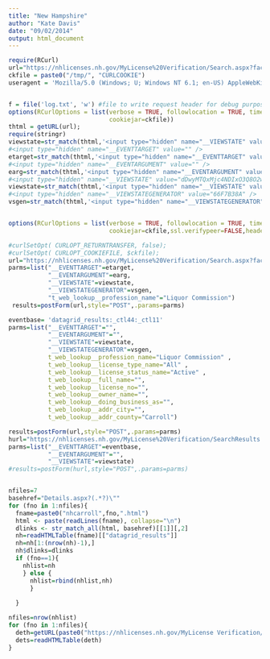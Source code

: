 ```yaml
---
title: "New Hampshire"
author: "Kate Davis"
date: "09/02/2014"
output: html_document
---
```



```r
require(RCurl)
url="https://nhlicenses.nh.gov/MyLicense%20Verification/Search.aspx?facility=Y"
ckfile = paste0("/tmp/", "CURLCOOKIE")
useragent = 'Mozilla/5.0 (Windows; U; Windows NT 6.1; en-US) AppleWebKit/533.2 (KHTML, like Gecko) Chrome/5.0.342.3 Safari/533.2'


f = file('log.txt', 'w') #file to write request header for debug purpose
options(RCurlOptions = list(verbose = TRUE, followlocation = TRUE, timeout = 100, useragent = useragent,
                            cookiejar=ckfile))
thtml = getURL(url);
require(stringr)
viewstate=str_match(thtml,'<input type="hidden" name="__VIEWSTATE" value="(.*?)" />')[,2]
#<input type="hidden" name="__EVENTTARGET" value="" />
etarget=str_match(thtml,'<input type="hidden" name="__EVENTTARGET" value="(.*?)" />')[,2]
#<input type="hidden" name="__EVENTARGUMENT" value="" />
earg=str_match(thtml,'<input type="hidden" name="__EVENTARGUMENT" value="(.*?)" />')[,2]
#<input type="hidden" name="__VIEWSTATE" value="dDwyMTQxMjc4NDIxO3Q8O2w8aTwxPjs+O2w8dDw7bDxpPDA+Oz47bDx0PDtsPGk8MT47PjtsPHQ8O2w8aTwxPjs+O2w8dDw7bDxpPDE+Oz47bDx0PDtsPGk8Mz47aTw0PjtpPDU+Oz47bDx0PDtsPGk8MT47PjtsPHQ8O2w8aTwwPjs+O2w8dDx0PDs7bDxpPDA+Oz4+Ozs+Oz4+Oz4+O3Q8O2w8aTwxPjs+O2w8dDw7bDxpPDA+Oz47bDx0PHQ8OztsPGk8MD47Pj47Oz47Pj47Pj47dDw7bDxpPDE+Oz47bDx0PDtsPGk8MD47PjtsPHQ8dDw7O2w8aTwwPjs+Pjs7Pjs+Pjs+Pjs+Pjs+Pjs+Pjs+Pjs+Pjs+Pjs+tM/VJfy6F2gIWfWO1X+OEy67/go=" />
viewstate=str_match(thtml,'<input type="hidden" name="__VIEWSTATE" value="(.*?)" />')[,2]
#<input type="hidden" name="__VIEWSTATEGENERATOR" value="66F7B38A" />
vsgen=str_match(thtml,'<input type="hidden" name="__VIEWSTATEGENERATOR" value="(.*?)" />')[,2]



```

```r
options(RCurlOptions = list(verbose = TRUE, followlocation = TRUE, timeout = 100, useragent = useragent,
                            cookiejar=ckfile,ssl.verifypeer=FALSE,header=FALSE,stderr=FALSE))

#curlSetOpt( CURLOPT_RETURNTRANSFER, false);
#curlSetOpt( CURLOPT_COOKIEFILE, $ckfile);
url="https://nhlicenses.nh.gov/MyLicense%20Verification/Search.aspx?facility=Y"
parms=list("__EVENTTARGET"=etarget,
           "__EVENTARGUMENT"=earg,
           "__VIEWSTATE"=viewstate,
           "__VIEWSTATEGENERATOR"=vsgen,
           "t_web_lookup__profession_name"="Liquor Commission")
 results=postForm(url,style="POST",.params=parms)

```



```r
eventbase= 'datagrid_results:_ctl44:_ctl11'
parms=list("__EVENTTARGET"="",
           "__EVENTARGUMENT"="",
           "__VIEWSTATE"=viewstate,
           "__VIEWSTATEGENERATOR"=vsgen,
           t_web_lookup__profession_name="Liquor Commission" ,
           t_web_lookup__license_type_name="All" ,
           t_web_lookup__license_status_name="Active" ,
           t_web_lookup__full_name="",
           t_web_lookup__license_no="",
           t_web_lookup__owner_name="",
           t_web_lookup__doing_business_as="",
           t_web_lookup__addr_city="",
           t_web_lookup__addr_county="Carroll")

results=postForm(url,style="POST",.params=parms)
hurl="https://nhlicenses.nh.gov/MyLicense%20Verification/SearchResults.aspx"
parms=list("__EVENTTARGET"=eventbase,
           "__EVENTARGUMENT"="",
           "__VIEWSTATE"=viewstate)
#results=postForm(hurl,style="POST",.params=parms)



```

```r
nfiles=7
basehref="Details.aspx?(.*?)\"" 
for (fno in 1:nfiles){
  fname=paste0("nhcarroll",fno,".html")
  html <- paste(readLines(fname), collapse="\n")
  dlinks <- str_match_all(html, basehref)[[1]][,2]
  nh=readHTMLTable(fname)[["datagrid_results"]]
  nh=nh[1:(nrow(nh)-1),]
  nh$dlinks=dlinks  
  if (fno==1){
    nhlist=nh
    } else {
      nhlist=rbind(nhlist,nh)
      }
  
  }
```

```r
nfiles=nrow(nhlist)
for (fno in 1:nfiles){
  deth=getURL(paste0("https://nhlicenses.nh.gov/MyLicense Verification/Details.aspx?",nhlist$dlinks[fno]))
  dets=readHTMLTable(deth)
}
```

